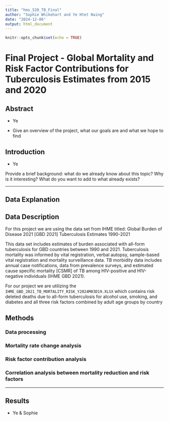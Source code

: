 ```yaml
---
title: "hms_520_TB_Final"
author: "Sophie Whikehart and Ye Htet Naing"
date: "2024-12-06"
output: html_document
---
```


```r
knitr::opts_chunk$set(echo = TRUE)
```

# Final Project - Global Mortality and Risk Factor Contributions for Tuberculosis Estimates from 2015 and 2020

## Abstract

- Ye

- Give an overview of the project, what our goals are and what we hope to find 

## Introduction

- Ye

Provide a brief background: what do we already know about this topic? Why is it interesting? What do you want to add to what already exists?

---

## Data Explanation

## Data Description

For this project we are using the data set from IHME titled: Global Burden of Disease 2021 [GBD 2021] Tuberculosis Estimates 1990-2021 

This data set includes estimates of burden associated with all-form tuberculosis for GBD countries between 1990 and 2021. Tuberculosis mortality was informed by vital registration, verbal autopsy, sample-based vital registration and mortality surveillance data. TB morbidity data includes annual case notifications, data from prevalence surveys, and estimated cause specific mortality [CSMR] of TB among HIV-positive and HIV-negative individuals (IHME GBD 2021).

For our project we are utilizing the `IHME_GBD_2021_TB_MORTALITY_RISK_Y2024M03D19.XLSX` which contains risk deleted deaths due to all-form tuberculosis for alcohol use, smoking, and diabetes and all three risk factors combined by adult age groups by country 

## Methods 

### Data processing 

### Mortality rate change analysis 

### Risk factor contribution analysis 

### Correlation analysis between mortality reduction and risk factors 

---

## Results 

- Ye & Sophie 



